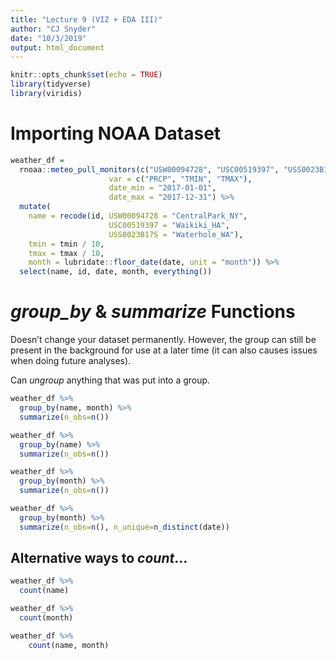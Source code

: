 ```yaml
---
title: "Lecture 9 (VIZ + EDA III)"
author: "CJ Snyder"
date: "10/3/2019"
output: html_document
---
```


```r
knitr::opts_chunk$set(echo = TRUE)
library(tidyverse)
library(viridis)
```

# Importing NOAA Dataset
```r
weather_df = 
  rnoaa::meteo_pull_monitors(c("USW00094728", "USC00519397", "USS0023B17S"),
                      var = c("PRCP", "TMIN", "TMAX"), 
                      date_min = "2017-01-01",
                      date_max = "2017-12-31") %>%
  mutate(
    name = recode(id, USW00094728 = "CentralPark_NY", 
                      USC00519397 = "Waikiki_HA",
                      USS0023B17S = "Waterhole_WA"),
    tmin = tmin / 10,
    tmax = tmax / 10,
    month = lubridate::floor_date(date, unit = "month")) %>%
  select(name, id, date, month, everything())
```

# _group_by_ & _summarize_ Functions
Doesn't change your dataset permanently. However, the group can still be present in the background for use at a later time (it can also causes issues when doing future analyses).

Can _ungroup_ anything that was put into a group.
```r
weather_df %>% 
  group_by(name, month) %>% 
  summarize(n_obs=n())

weather_df %>% 
  group_by(name) %>% 
  summarize(n_obs=n())

weather_df %>% 
  group_by(month) %>% 
  summarize(n_obs=n())
```


```r
weather_df %>% 
  group_by(month) %>% 
  summarize(n_obs=n(), n_unique=n_distinct(date))
```

## Alternative ways to _count_...
```r
weather_df %>% 
  count(name)

weather_df %>% 
  count(month)

weather_df %>% 
    count(name, month)
```


```r

```


